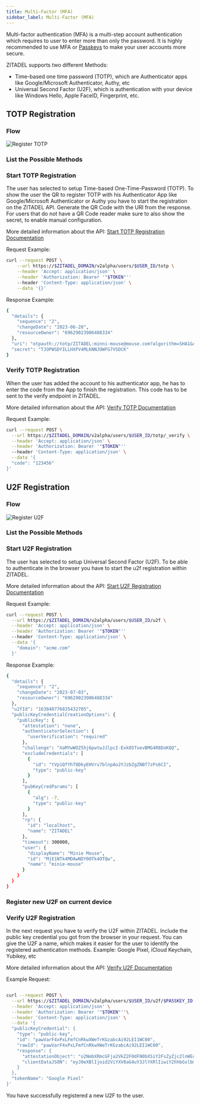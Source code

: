 ```yaml
---
title: Multi-Factor (MFA)
sidebar_label: Multi-Factor (MFA)
---
```




Multi-factor authentication (MFA) is a multi-step account authentication which requires to user to enter more than only the password.
It is highly recommended to use MFA or [Passkeys](./passkey) to make your user accounts more secure.

ZITADEL supports two different Methods:
- Time-based one time password (TOTP), which are Authenticator apps like Google/Microsoft Authenticator, Authy, etc
- Universal Second Factor (U2F), which is authentication with your device like Windows Hello, Apple FaceID, Fingerprint, etc.

## TOTP Registration

### Flow

![Register TOTP](/img/guides/login-ui/register-totp-flow.png)

### List the Possible Methods

<MfaOptions/>

### Start TOTP Registration

The user has selected to setup Time-based One-Time-Password (TOTP).
To show the user the QR to register TOTP with his Authenticator App like Google/Microsoft Authenticator or Authy you have to start the registration on the ZITADEL API.
Generate the QR Code with the URI from the response.
For users that do not have a QR Code reader make sure to also show the secret, to enable manual configuration.

More detailed information about the API: [Start TOTP Registration Documentation](/apis/resources/user_service/user-service-register-totp)

Request Example:

```bash
curl --request POST \
    --url https://$ZITADEL_DOMAIN/v2alpha/users/$USER_ID/totp \
    --header 'Accept: application/json' \
    --header 'Authorization: Bearer '"$TOKEN"''
    --header 'Content-Type: application/json' \
    --data '{}'
```

Response Example:

```bash
{
  "details": {
    "sequence": "2",
    "changeDate": "2023-06-28",
    "resourceOwner": "69629023906488334"
  },
  "uri": "otpauth://totp/ZITADEL:minni-mouse@mouse.com?algorithm=SHA1&digits=6&issuer=ZITADEL&period=30&secret=TJOPWSDYILLHXFV4MLKNNJOWFG7VSDCK",
  "secret": "TJOPWSDYILLHXFV4MLKNNJOWFG7VSDCK"
}
```

### Verify TOTP Registration

When the user has added the account to his authenticator app, he has to enter the code from the App to finish the registration.
This code has to be sent to the verify endpoint in ZITADEL.

More detailed information about the API: [Verify TOTP Documentation](/apis/resources/user_service/user-service-verify-totp-registration)

Request Example:

```bash
curl --request POST \
  --url https://$ZITADEL_DOMAIN/v2alpha/users/$USER_ID/totp/_verify \
  --header 'Accept: application/json' \
  --header 'Authorization: Bearer '"$TOKEN"''
  --header 'Content-Type: application/json' \
  --data '{
  "code": "123456"
}'
```

## U2F Registration

### Flow

![Register U2F](/img/guides/login-ui/register-u2f-flow.png)

### List the Possible Methods

<MfaOptions/>

### Start U2F Registration

The user has selected to setup Universal Second Factor (U2F).
To be able to authenticate in the browser you have to start the u2f registration within ZITADEL.

More detailed information about the API: [Start U2F Registration Documentation](/apis/resources/user_service/user-service-register-u-2-f)

Request Example:

```bash
curl --request POST \
  --url https://$ZITADEL_DOMAIN/v2alpha/users/$USER_ID/u2f \
  --header 'Accept: application/json' \
  --header 'Authorization: Bearer '"$TOKEN"''
  --header 'Content-Type: application/json' \
  --data '{
    "domain": "acme.com"
  }'
```

Response Example:

```bash
{
  "details": {
    "sequence": "2",
    "changeDate": "2023-07-03",
    "resourceOwner": "69629023906488334"
  },
  "u2fId": "163840776835432705",
  "publicKeyCredentialCreationOptions": {
    "publicKey": {
      "attestation": "none",
      "authenticatorSelection": {
        "userVerification": "required"
      },
      "challenge": "XaMYwWOZ5hj6pwtwJJlpcI-ExkO5TxevBMG4R8DoKQQ",
      "excludeCredentials": [
        {
          "id": "tVp1QfYhT8DkyEHVrv7blnpAo2YJzbZgZNBf7zPs6CI",
          "type": "public-key"
        }
      ],
      "pubKeyCredParams": [
        {
          "alg": -7,
          "type": "public-key"
        }
      ],
      "rp": {
        "id": "localhost",
        "name": "ZITADEL"
      },
      "timeout": 300000,
      "user": {
        "displayName": "Minie Mouse",
        "id": "MjE1NTk4MDAwNDY0OTk4OTQw",
        "name": "minie-mouse"
      }
    }
  }
}
```

### Register new U2F on current device

<BrowserRegisterWebAuthN/>

### Verify U2F Registration

In the next request you have to verify the U2F within ZITADEL.
Include the public key credential you got from the browser in your request.
You can give the U2F a name, which makes it easier for the user to identify the registered authentication methods.
Example: Google Pixel, iCloud Keychain, Yubikey, etc

More detailed information about the API: [Verify U2F Documentation](/apis/resources/user_service/user-service-verify-u-2-f-registration)

Example Request:

```bash

curl --request POST \
  --url https://$ZITADEL_DOMAIN/v2alpha/users/$USER_ID/u2f/$PASSKEY_ID \
  --header 'Accept: application/json' \
  --header 'Authorization: Bearer '"$TOKEN"''\
  --header 'Content-Type: application/json' \
  --data '{
  "publicKeyCredential": {
    "type": "public-key",
    "id": "pawVarF4xPxLFmfCnRkwXWeTrKGzabcAi92LEI1WC00",
    "rawId": "pawVarF4xPxLFmfCnRkwXWeTrKGzabcAi92LEI1WC00",
    "response": {
      "attestationObject": "o2NmbXRmcGFja2VkZ2F0dFN0bXSiY2FsZyZjc2lnWEcwRQIgRKS3VpeE9tfExXRzkoUKnG4rQWPvtSSt4YtDGgTx32oCIQDPey-2YJ4uIg-QCM4jj6aE2U3tgMFM_RP7Efx6xRu3JGhhdXRoRGF0YVikSZYN5YgOjGh0NBcPZHZgW4_krrmihjLHmVzzuoMdl2NFAAAAADju76085Yhmlt1CEOHkwLQAIKWsFWqxeMT8SxZnwp0ZMF1nk6yhs2m3AIvdixCNVgtNpQECAyYgASFYIMGUDSP2FAQn2MIfPMy7cyB_Y30VqixVgGULTBtFjfRiIlggjUGfQo3_-CrMmH3S-ZQkFKWKnNBQEAMkFtG-9A4zqW0",
      "clientDataJSON": "eyJ0eXBlIjoid2ViYXV0aG4uY3JlYXRlIiwiY2hhbGxlbmdlIjoiQlhXdHh0WGxJeFZZa0pHT1dVaUVmM25zby02aXZKdWw2YmNmWHdMVlFIayIsIm9yaWdpbiI6Imh0dHBzOi8vbG9jYWxob3N0OjgwODAifQ"
    }
  },
  "tokenName": "Google Pixel"
}'
```

You have successfully registered a new U2F to the user.